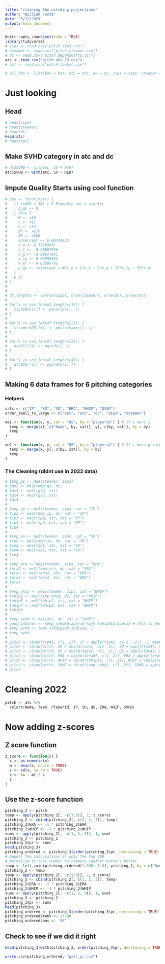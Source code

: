 ```yaml
---
title: "cleaning the pitching projections"
author: "William Foote"
date: "3/12/2021"
output: html_document
---
```


```r
knitr::opts_chunk$set(echo = TRUE)
library(tidyverse)
# zips <- read.csv("pitch_zips.csv")
# steamer <- read.csv("pitch_steamer.csv")
# dc <- read.csv("pitch_depthcharts.csv")
atc <- read.csv("pitch_atc_23.csv")
# bat <- read.csv("pitch_thebat.csv")

# all_dfs <- list(bat = bat, atc = atc, dc = dc, zips = zips, steamer = steamer)
```

# Just looking

## Head

```r
# head(zips)
# head(steamer)
# head(dc)
head(atc)
# head(bat)
```

## Make SVHD category in atc and dc

```r
# dc$SVHD <- with(dc, SV + HLD)
atc$SVHD <- with(atc, SV + HLD)
```

## Impute Quality Starts using cool function

```r
# pqs <- function(x) {
#   if (x$GS < 10) { # Probably not a starter
#     p_qs <- 0
#   } else {
#     W <- x$W
#     L <- x$L
#     G <- x$G
#     IP <- x$IP
#     ER <- x$ER
#     intercept <- 0.08434435
#     x_w <- 0.17309031
#     x_l <- -0.20007936
#     x_g <- -0.09077845
#     x_ip <- 0.06996364
#     x_er <- 0.03699742
#     p_qs <- intercept + W*x_w + L*x_l + G*x_g + IP*x_ip + ER*x_er
#   }
#   p_qs
# }
# 
# 
# df_lengths <- c(nrow(zips), nrow(steamer), nrow(dc), nrow(atc))
# 
# for(i in seq_len(df_lengths[1])) {
#   zips$QS[[i]] <- pqs(zips[i, ]) 
# }
# 
# for(i in seq_len(df_lengths[2])) {
#   steamer$QS[[i]] <- pqs(steamer[i, ]) 
# }
# 
# for(i in seq_len(df_lengths[3])) {
#   dc$QS[[i]] <- pqs(dc[i, ]) 
# }
# 
# for(i in seq_len(df_lengths[4])) {
#   atc$QS[[i]] <- pqs(atc[i, ]) 
# }
```

## Making 6 data frames for 6 pitching categories

### Helpers

```r
cats <- c("IP", "SO", "QS", "ERA", "WHIP", "SVHD")
order_small_to_large <- c("bat", "atc", "dc", "zips", "steamer")

me1 <- function(x, y, cat = "QS", by = "playerid") { # If i were 1
  temp <- merge(x[, c("Name", by, cat)], y[, c(by, cat)], by = by)
  temp
}

me2 <- function(x, y, cat = "QS", by = "playerid") { # If i were greater than 1
  temp <- merge(x, y[, c(by, cat)], by = by)
  temp
}
```


### The Cleaning (didnt use in 2022 data)

```r
# temp_qs <- me1(steamer, zips)
# tqs2 <- me2(temp_qs, dc)
# tqs3 <- me2(tqs2, atc)
# tqs4 <- me2(tqs3, bat)
# tqs4
# 
# temp_ip <- me1(steamer, zips, cat = "IP")
# tip2 <- me2(temp_ip, dc, cat = "IP")
# tip3 <- me2(tip2, atc, cat = "IP")
# tip4 <- me2(tip3, bat, cat = "IP")
# tip4
# 
# temp_so <- me1(steamer, zips, cat = "SO")
# tso2 <- me2(temp_so, dc, cat = "SO")
# tso3 <- me2(tso2, atc, cat = "SO")
# tso4 <- me2(tso3, bat, cat = "SO")
# tso4
# 
# temp_era <- me1(steamer, zips, cat = "ERA")
# tera2 <- me2(temp_era, dc, cat = "ERA")
# tera3 <- me2(tera2, atc, cat = "ERA")
# tera4 <- me2(tera3, bat, cat = "ERA")
# tera4
# 
# temp_whip <- me1(steamer, zips, cat = "WHIP")
# twhip2 <- me2(temp_whip, dc, cat = "WHIP")
# twhip3 <- me2(twhip2, atc, cat = "WHIP")
# twhip4 <- me2(twhip3, bat, cat = "WHIP")
# twhip4
# 
# temp_svhd <- me1(atc, dc, cat = "SVHD") 
# good_indices <- temp_svhd$playerid %in% twhip4$playerid # This is because we didn't cut down to the right dimensions
# temp_svhd <- temp_svhd[good_indices, ]
# temp_svhd
# 
# pitch <- cbind(tip4[, c(1, 2)], IP = apply(tip4[, c(-1, -2)], 1, mean))
# pitch <- cbind(pitch, SO = cbind(tso4[, c(1, 2)], SO = apply(tso4[, c(-1, -2)], 1, mean))[, -c(1, 2)])
# pitch <- cbind(pitch, QS = cbind(tqs4[, c(1, 2)], QS = apply(tqs4[, c(-1, -2)], 1, mean))[, -c(1, 2)])
# pitch <- cbind(pitch, ERA = cbind(tera4[, c(1, 2)], ERA = apply(tera4[, c(-1, -2)], 1, mean))[, -c(1, 2)])
# pitch <- cbind(pitch, WHIP = cbind(twhip4[, c(1, 2)], WHIP = apply(twhip4[, c(-1, -2)], 1, mean))[, -c(1, 2)])
# pitch <- cbind(pitch, SVHD = cbind(temp_svhd[, c(1, 2)], SVHD = apply(temp_svhd[, c(-1, -2)], 1, mean))[, -c(1, 2)])
# pitch
```

# Cleaning 2022

```r
pitch <- atc %>%
  select(Name, Team, PlayerId, IP, SO, QS, ERA, WHIP, SVHD)
```


# Now adding z-scores

## Z score function

```r
z_score <- function(x) {
  x <- as.numeric(x)
  m <- mean(x, na.rm = TRUE)
  s <- sd(x, na.rm = TRUE)
  z <- (x - m) / s
  z
}
```

## Use the z-score function

```r
pitching_2 <- pitch
temp <- apply(pitching_2[, -c(1:3)], 2, z_score)
pitching_2 <- cbind(pitching_2[, c(1, 2, 3)], temp)
pitching_2$ERA <- -1 * pitching_2$ERA
pitching_2$WHIP <- -1 * pitching_2$WHIP
sums <- apply(pitching_2[, -c(1, 2, 3)], 1, sum)
pitching_3 <- pitching_2
pitching_3$pr <- sums
head(pitching_3)
pitching_ordered <- pitching_3[order(pitching_3$pr, decreasing = TRUE), ]
# Repeat the calculations on only the top 300
# Normalize to this number to compare against batters better
temp <- left_join(pitching_ordered[1:300, 1:3], pitching_2, by = c("Name", 'Team', 'PlayerId'))
pitching_2 <- temp
temp <- apply(pitching_2[, -c(1:3)], 2, z_score)
pitching_2 <- cbind(pitching_2[, c(1, 2, 3)], temp)
pitching_2$ERA <- -1 * pitching_2$ERA
pitching_2$WHIP <- -1 * pitching_2$WHIP
sums <- apply(pitching_2[, -c(1, 2, 3)], 1, sum)
pitching_3 <- pitching_2
pitching_3$pr <- sums
head(pitching_3)
pitching_ordered <- pitching_3[order(pitching_3$pr, decreasing = TRUE), ]
pitching_ordered$rank <- 1:300
pitching_ordered$pos <- 'SP'
```

## Check to see if we did it right

```r
head(pitching_3[with(pitching_3, order(pitching_3$pr, decreasing = TRUE)), ])
```

```r
write.csv(pitching_ordered, "patc_pr.csv")
```

